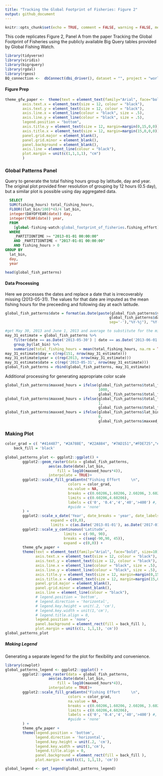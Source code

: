 ```yaml
---
title: "Tracking the Global Footprint of Fisheries: Figure 2"
output: github_document
---
```



```r
knitr::opts_chunk$set(echo = TRUE, comment = FALSE, warning = FALSE, message = FALSE)
```

This code replicates Figure 2, Panel A from the paper Tracking the Global Footprint of
Fisheries using the publicly available Big Query tables provided by Global Fishing Watch.

```r
library(tidyverse)
library(viridis)
library(bigrquery)
library(rgdal)
library(rgeos)
BQ_connection <-  dbConnect(dbi_driver(), dataset = "", project = "world-fishing-827")
```

#### Figure Prep
```r
theme_gfw_paper <-  theme(text = element_text(family="Arial", face="bold", size=10),
        axis.text.x = element_text(size = 12, colour = "black"),
        axis.text.y = element_text(size = 12, colour = "black"),
        axis.line.x = element_line(colour = "black", size = .5),
        axis.line.y = element_line(colour = "black", size = .5),
        legend.position = "bottom",
        axis.title.y = element_text(size = 12, margin=margin(0,15,0,0)),
        axis.title.x = element_text(size = 12, margin=margin(15,0,0,0)),
        panel.grid.major = element_blank(), 
        panel.grid.minor = element_blank(),
        panel.background = element_blank(), 
        axis.line = element_line(colour = "black"),
        plot.margin = unit(c(1,1,1,1), "cm")
        )
```


### Global Patterns Panel

Query to generate the total fishing hours group by latitude, day and year. The original
plot provided finer resolution of grouping by 12 hours (0.5 day), but a similar 
plot is possible using day aggregated data.
```sql
  SELECT
  SUM(fishing_hours) total_fishing_hours,
  FLOOR((lat_bin/100)*4)/4 lat_bin,
  integer(DAYOFYEAR(date)) day,
  integer(YEAR(date)) year,
  FROM
    [global-fishing-watch:global_footprint_of_fisheries.fishing_effort]
  WHERE
    _PARTITIONTIME >= "2013-01-01 00:00:00"
    AND _PARTITIONTIME < "2017-01-01 00:00:00"
    AND fishing_hours > 0
GROUP BY
  lat_bin,
  day,
  year
```



```r
head(global_fish_patterns)
```

#### Data Processing
Here we processes the dates and replace a date that is irrecoverably missing (2013-05-31).
The values for that date are imputed as the mean fishing hours for the preceeding and 
following day at each latitude.
```r
global_fish_patterns$date = format(as.Date(paste(global_fish_patterns$year, 
                                                global_fish_patterns$day, 
                                                sep='-'),"%Y-%j"), "%Y-%m-%d")

#get May 30, 2013 and June 1, 2013 and average to substitute for the missing May 31, 2013
may_31_estimate = global_fish_patterns %>% 
    filter(date == as.Date('2013-05-30') | date == as.Date('2013-06-01')) %>%
    group_by(lat_bin) %>%
    summarize(total_fishing_hours = mean(total_fishing_hours, na.rm = TRUE))
may_31_estimate$day = c(rep(151, nrow(may_31_estimate)))
may_31_estimate$year = c(rep(2013, nrow(may_31_estimate)))
may_31_estimate$date = c(rep('2013-05-31', nrow(may_31_estimate)))
global_fish_patterns = rbind(global_fish_patterns, may_31_estimate)
```

Additional processing for generating appropriate color scale
```r
global_fish_patterns$maxxed_hours = ifelse(global_fish_patterns$total_fishing_hours >= 1000, 
                                           1000, 
                                           global_fish_patterns$total_fishing_hours) #originally 10000
global_fish_patterns$maxxed_hours = ifelse(global_fish_patterns$total_fishing_hours <=1, 
                                           1, 
                                           global_fish_patterns$total_fishing_hours)
global_fish_patterns$maxxed_hours = ifelse(global_fish_patterns$lat_bin < -85, 
                                           0, 
                                           global_fish_patterns$maxxed_hours) #just to clean up a few odd points
```

### Making Plot  

```r
color_grad = c( "#414487", "#2A788E", "#22A884", "#7AD151","#FDE725","#FFC04C")
    back_fill = 'black'
    
global_patterns_plot <- ggplot2::ggplot() +
        ggplot2::geom_raster(data = global_fish_patterns,
                    aes(as.Date(date),lat_bin,
                        fill = log10(maxxed_hours*4)),
                    interpolate = TRUE)+
        ggplot2::scale_fill_gradientn("Fishing Effort     \n",
                             colors = color_grad,
                             na.value = NA,
                             breaks = c(0.60206,1.60206, 2.60206, 3.60206, 4.60206),
                             limits = c(0.60206,4.60206),
                             labels = c('0', '0.4','4','40','>400') #,
                             #guide = 'none'
        ) +
        ggplot2::scale_x_date('Year', date_breaks = 'year', date_labels = '%Y',
                     expand = c(0,0),
                     limits = c(as.Date('2013-01-01'), as.Date('2017-01-01'))) +
        ggplot2::scale_y_continuous('Latitude',
                           limits = c(-90, 90),
                           breaks = c(seq(-90,90, 45)),
                           expand = c(0,0)) +
        theme_gfw_paper +
        theme(text = element_text(family="Arial", face="bold", size=10),
              axis.text.x = element_text(size = 12, colour = "black"),
              axis.text.y = element_text(size = 12, colour = "black"),
              axis.line.x = element_line(colour = "black", size = .5),
              axis.line.y = element_line(colour = "black", size = .5),
              axis.title.y = element_text(size = 12, margin=margin(0,15,0,0)),
              axis.title.x = element_text(size = 12, margin=margin(15,0,0,0)),
              panel.grid.major = element_blank(),
              panel.grid.minor = element_blank(),
              axis.line = element_line(colour = "black"),
              # legend.position = 'bottom',
              # legend.direction = 'horizontal',
              # legend.key.height = unit(.2, 'cm'),
              # legend.key.width = unit(1,'cm'),
              # legend.title.align = 0,
              legend.position = 'none',
              panel.background = element_rect(fill = back_fill ),
              plot.margin = unit(c(1, 1,1,1), 'cm'))
global_patterns_plot
```

##### Making Legend
Generating a separate legend for the plot for flexibility and convenience.
```r
library(cowplot)
global_patterns_legend <- ggplot2::ggplot() +
        ggplot2::geom_raster(data = global_fish_patterns,
                    aes(as.Date(date),lat_bin,
                        fill = log10(maxxed_hours*4)),
                    interpolate = TRUE)+
        ggplot2::scale_fill_gradientn("Fishing Effort     \n",
                             colors = color_grad,
                             na.value = NA,
                             breaks = c(0.60206,1.60206, 2.60206, 3.60206, 4.60206),
                             limits = c(0.60206,4.60206),
                             labels = c('0', '0.4','4','40','>400') #,
                             #guide = 'none'
        ) +
        theme_gfw_paper +
        theme(legend.position = 'bottom',
              legend.direction = 'horizontal',
              legend.key.height = unit(.2, 'cm'),
              legend.key.width = unit(1,'cm'),
              legend.title.align = 0,
              panel.background = element_rect(fill = back_fill ),
              plot.margin = unit(c(1, 1,1,1), 'cm'))

global_legend <- get_legend(global_patterns_legend)
```


